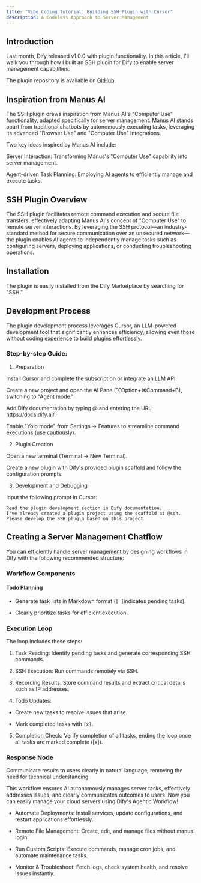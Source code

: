 ```yaml
---
title: "Vibe Coding Tutorial: Building SSH Plugin with Cursor"
description: A Codeless Approach to Server Management
---
```



## Introduction
Last month, Dify released v1.0.0 with plugin functionality. In this article, I'll walk you through how I built an SSH plugin for Dify to enable server management capabilities.

The plugin repository is available on [GitHub](https://github.com/stvlynn/SSH-Dify-Plugin).

## Inspiration from Manus AI
The SSH plugin draws inspiration from Manus AI's "Computer Use" functionality, adapted specifically for server management. Manus AI stands apart from traditional chatbots by autonomously executing tasks, leveraging its advanced "Browser Use" and "Computer Use" integrations.


Two key ideas inspired by Manus AI include:

Server Interaction: Transforming Manus's "Computer Use" capability into server management.

Agent-driven Task Planning: Employing AI agents to efficiently manage and execute tasks.

## SSH Plugin Overview
The SSH plugin facilitates remote command execution and secure file transfers, effectively adapting Manus AI's concept of "Computer Use" to remote server interactions. By leveraging the SSH protocol—an industry-standard method for secure communication over an unsecured network—the plugin enables AI agents to independently manage tasks such as configuring servers, deploying applications, or conducting troubleshooting operations.


## Installation
The plugin is easily installed from the Dify Marketplace by searching for "SSH."


## Development Process
The plugin development process leverages Cursor, an LLM-powered development tool that significantly enhances efficiency, allowing even those without coding experience to build plugins effortlessly.

### Step-by-step Guide:
1. Preparation

Install Cursor and complete the subscription or integrate an LLM API.

Create a new project and open the AI Pane (⌥Option+⌘Command+B), switching to "Agent mode."


Add Dify documentation by typing @ and entering the URL: https://docs.dify.ai/.


Enable "Yolo mode" from Settings → Features to streamline command executions (use cautiously).


2. Plugin Creation

Open a new terminal (Terminal → New Terminal).

Create a new plugin with Dify's provided plugin scaffold and follow the configuration prompts.

3. Development and Debugging

Input the following prompt in Cursor:

```
Read the plugin development section in Dify documentation.
I've already created a plugin project using the scaffold at @ssh.
Please develop the SSH plugin based on this project
```

## Creating a Server Management Chatflow
You can efficiently handle server management by designing workflows in Dify with the following recommended structure:


### Workflow Components
#### Todo Planning
- Generate task lists in Markdown format (`[ ]`indicates pending tasks).

- Clearly prioritize tasks for efficient execution.

### Execution Loop
The loop includes these steps:

1. Task Reading: Identify pending tasks and generate corresponding SSH commands.

2. SSH Execution: Run commands remotely via SSH.

3. Recording Results: Store command results and extract critical details such as IP addresses.

4. Todo Updates:

- Create new tasks to resolve issues that arise.

- Mark completed tasks with `[x]`.

5. Completion Check: Verify completion of all tasks, ending the loop once all tasks are marked complete ([x]).

### Response Node
Communicate results to users clearly in natural language, removing the need for technical understanding.

This workflow ensures AI autonomously manages server tasks, effectively addresses issues, and clearly communicates outcomes to users. Now you can easily manage your cloud servers using Dify's Agentic Workflow!

- Automate Deployments: Install services, update configurations, and restart applications effortlessly.

- Remote File Management: Create, edit, and manage files without manual login.

- Run Custom Scripts: Execute commands, manage cron jobs, and automate maintenance tasks.

- Monitor & Troubleshoot: Fetch logs, check system health, and resolve issues instantly.